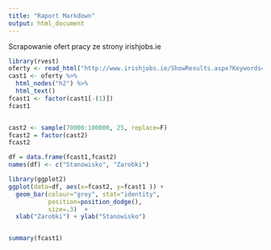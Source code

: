 ---
title: "Raport Markdown"
output: html_document
---
Scrapowanie ofert pracy ze strony irishjobs.ie

```{r}
library(rvest)
oferty <- read_html("http://www.irishjobs.ie/ShowResults.aspx?Keywords=&Location=0&Category=3&Recruiter=Company&Recruiter=Agency")
cast1 <- oferty %>%
  html_nodes("h2") %>%
  html_text()
fcast1 <- factor(cast1[-(1)])
fcast1


cast2 <- sample(70000:100000, 25, replace=F)
fcast2 = factor(cast2)
fcast2

df = data.frame(fcast1,fcast2)
names(df) <- c("Stanowisko", "Zarobki")

```


```{r fig.width=14, fig.height=7, echo=FALSE}
library(ggplot2)
ggplot(data=df, aes(x=fcast2, y=fcast1 )) +
  geom_bar(colour="grey", stat="identity",
           position=position_dodge(),
           size=.3)  +      
  xlab("Zarobki") + ylab("Stanowisko")
```
```{r}

```

```{r}
summary(fcast1)
```

